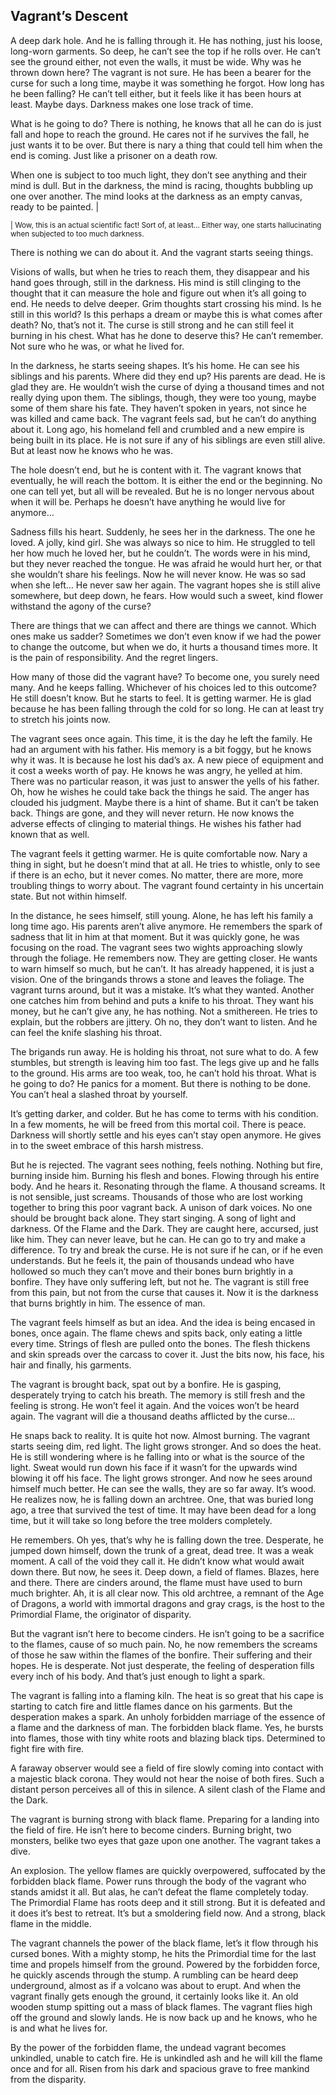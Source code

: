 ## Vagrant's Descent

A deep dark hole.
And he is falling through it.
He has nothing, just his loose, long-worn garments.
So deep, he can't see the top if he rolls over.
He can't see the ground either, not even the walls, it must be wide.
Why was he thrown down here?
The vagrant is not sure.
He has been a bearer for the curse for such a long time, maybe it was something he forgot.
How long has he been falling?
He can't tell either, but it feels like it has been hours at least.
Maybe days.
Darkness makes one lose track of time.

What is he going to do?
There is nothing, he knows that all he can do is just fall and hope to reach the ground.
He cares not if he survives the fall, he just wants it to be over.
But there is nary a thing that could tell him when the end is coming.
Just like a prisoner on a death row.

When one is subject to too much light, they don't see anything and their mind is dull.
But in the darkness, the mind is racing, thoughts bubbling up one over another.
The mind looks at the darkness as an empty canvas, ready to be painted. |

<small>| Wow, this is an actual scientific fact! Sort of, at least... Either way, one starts hallucinating when subjected to too much darkness.</small>

There is nothing we can do about it.
And the vagrant starts seeing things.

Visions of walls, but when he tries to reach them, they disappear and his hand goes through, still in the darkness.
His mind is still clinging to the thought that it can measure the hole and figure out when it's all going to end.
He needs to delve deeper.
Grim thoughts start crossing his mind.
Is he still in this world?
Is this perhaps a dream or maybe this is what comes after death?
No, that's not it.
The curse is still strong and he can still feel it burning in his chest.
What has he done to deserve this?
He can't remember.
Not sure who he was, or what he lived for.

In the darkness, he starts seeing shapes.
It's his home.
He can see his siblings and his parents.
Where did they end up?
His parents are dead.
He is glad they are.
He wouldn't wish the curse of dying a thousand times and not really dying upon them.
The siblings, though, they were too young, maybe some of them share his fate.
They haven't spoken in years, not since he was killed and came back.
The vagrant feels sad, but he can't do anything about it.
Long ago, his homeland fell and crumbled and a new empire is being built in its place.
He is not sure if any of his siblings are even still alive.
But at least now he knows who he was.

The hole doesn't end, but he is content with it.
The vagrant knows that eventually, he will reach the bottom.
It is either the end or the beginning.
No one can tell yet, but all will be revealed.
But he is no longer nervous about when it will be.
Perhaps he doesn't have anything he would live for anymore...

Sadness fills his heart.
Suddenly, he sees her in the darkness.
The one he loved.
A jolly, kind girl.
She was always so nice to him.
He struggled to tell her how much he loved her, but he couldn't.
The words were in his mind, but they never reached the tongue.
He was afraid he would hurt her, or that she wouldn't share his feelings.
Now he will never know.
He was so sad when she left...
He never saw her again.
The vagrant hopes she is still alive somewhere, but deep down, he fears.
How would such a sweet, kind flower withstand the agony of the curse?


There are things that we can affect and there are things we cannot.
Which ones make us sadder?
Sometimes we don't even know if we had the power to change the outcome, but when we do, it hurts a thousand times more.
It is the pain of responsibility.
And the regret lingers.

How many of those did the vagrant have?
To become one, you surely need many.
And he keeps falling.
Whichever of his choices led to this outcome?
He still doesn't know.
But he starts to feel.
It is getting warmer.
He is glad because he has been falling through the cold for so long.
He can at least try to stretch his joints now.

The vagrant sees once again.
This time, it is the day he left the family.
He had an argument with his father.
His memory is a bit foggy, but he knows why it was.
It is because he lost his dad's ax.
A new piece of equipment and it cost a weeks worth of pay.
He knows he was angry, he yelled at him.
There was no particular reason, it was just to answer the yells of his father.
Oh, how he wishes he could take back the things he said.
The anger has clouded his judgment. Maybe there is a hint of shame.
But it can't be taken back.
Things are gone, and they will never return.
He now knows the adverse effects of clinging to material things.
He wishes his father had known that as well.

The vagrant feels it getting warmer.
He is quite comfortable now.
Nary a thing in sight, but he doesn't mind that at all.
He tries to whistle, only to see if there is an echo, but it never comes.
No matter, there are more, more troubling things to worry about.
The vagrant found certainty in his uncertain state.
But not within himself.

In the distance, he sees himself, still young.
Alone, he has left his family a long time ago.
His parents aren't alive anymore.
He remembers the spark of sadness that lit in him at that moment.
But it was quickly gone, he was focusing on the road.
The vagrant sees two wights approaching slowly through the foliage.
He remembers now.
They are getting closer.
He wants to warn himself so much, but he can't.
It has already happened, it is just a vision.
One of the bringands throws a stone and leaves the foliage.
The vagrant turns around, but it was a mistake.
It's what they wanted.
Another one catches him from behind and puts a knife to his throat.
They want his money, but he can't give any, he has nothing.
Not a smithereen.
He tries to explain, but the robbers are jittery.
Oh no, they don't want to listen.
And he can feel the knife slashing his throat.

The brigands run away.
He is holding his throat, not sure what to do.
A few stumbles, but strength is leaving him too fast.
The legs give up and he falls to the ground.
His arms are too weak, too, he can't hold his throat.
What is he going to do?
He panics for a moment.
But there is nothing to be done.
You can't heal a slashed throat by yourself.

It's getting darker, and colder.
But he has come to terms with his condition.
In a few moments, he will be freed from this mortal coil.
There is peace.
Darkness will shortly settle and his eyes can't stay open anymore.
He gives in to the sweet embrace of this harsh mistress.

But he is rejected.
The vagrant sees nothing, feels nothing.
Nothing but fire, burning inside him.
Burning his flesh and bones.
Flowing through his entire body.
And he hears it.
Resonating through the flame.
A thousand screams.
It is not sensible, just screams.
Thousands of those who are lost working together to bring this poor vagrant back.
A unison of dark voices.
No one should be brought back alone.
They start singing.
A song of light and darkness.
Of the Flame and the Dark.
They are caught here, accursed, just like him.
They can never leave, but he can.
He can go to try and make a difference.
To try and break the curse.
He is not sure if he can, or if he even understands.
But he feels it, the pain of thousands undead who have hollowed so much they can't move and their bones burn brightly in a bonfire.
They have only suffering left, but not he.
The vagrant is still free from this pain, but not from the curse that causes it.
Now it is the darkness that burns brightly in him.
The essence of man.

The vagrant feels himself as but an idea.
And the idea is being encased in bones, once again.
The flame chews and spits back, only eating a little every time.
Strings of flesh are pulled onto the bones.
The flesh thickens and skin spreads over the carcass to cover it.
Just the bits now, his face, his hair and finally, his garments.

The vagrant is brought back, spat out by a bonfire.
He is gasping, desperately trying to catch his breath.
The memory is still fresh and the feeling is strong.
He won't feel it again.
And the voices won't be heard again.
The vagrant will die a thousand deaths afflicted by the curse...

He snaps back to reality.
It is quite hot now.
Almost burning.
The vagrant starts seeing dim, red light.
The light grows stronger.
And so does the heat.
He is still wondering where is he falling into or what is the source of the light.
Sweat would run down his face if it wasn't for the upwards wind blowing it off his face.
The light grows stronger.
And now he sees around himself much better.
He can see the walls, they are so far away.
It's wood.
He realizes now, he is falling down an archtree.
One, that was buried long ago, a tree that survived the test of time.
It may have been dead for a long time, but it will take so long before the tree molders completely.

He remembers.
Oh yes, that's why he is falling down the tree.
Desperate, he jumped down himself, down the trunk of a great, dead tree.
It was a weak moment.
A call of the void they call it.
He didn't know what would await down there.
But now, he sees it.
Deep down, a field of flames.
Blazes, here and there.
There are cinders around, the flame must have used to burn much brighter.
Ah, it is all clear now.
This old archtree, a remnant of the Age of Dragons, a world with immortal dragons and gray crags, is the host to the Primordial Flame, the originator of disparity.

But the vagrant isn't here to become cinders.
He isn't going to be a sacrifice to the flames, cause of so much pain.
No, he now remembers the screams of those he saw within the flames of the bonfire.
Their suffering and their hopes.
He is desperate.
Not just desperate, the feeling of desperation fills every inch of his body.
And that's just enough to light a spark.

The vagrant is falling into a flaming kiln.
The heat is so great that his cape is starting to catch fire and little flames dance on his garments.
But the desperation makes a spark.
An unholy forbidden marriage of the essence of a flame and the darkness of man.
The forbidden black flame.
Yes, he bursts into flames, those with tiny white roots and blazing black tips.
Determined to fight fire with fire.

A faraway observer would see a field of fire slowly coming into contact with a majestic black corona.
They would not hear the noise of both fires.
Such a distant person perceives all of this in silence.
A silent clash of the Flame and the Dark.

The vagrant is burning strong with black flame.
Preparing for a landing into the field of fire.
He isn't here to become cinders.
Burning bright, two monsters, belike two eyes that gaze upon one another.
The vagrant takes a dive.

An explosion.
The yellow flames are quickly overpowered, suffocated by the forbidden black flame.
Power runs through the body of the vagrant who stands amidst it all.
But alas, he can't defeat the flame completely today.
The Primordial Flame has roots deep and it still strong.
But it is defeated and it does it's best to retreat.
It's but a smoldering field now.
And a strong, black flame in the middle.

The vagrant channels the power of the black flame, let's it flow through his cursed bones.
With a mighty stomp, he hits the Primordial time for the last time and propels himself from the ground.
Powered by the forbidden force, he quickly ascends through the stump.
A rumbling can be heard deep underground, almost as if a volcano was about to erupt.
And when the vagrant finally gets enough the ground, it certainly looks like it.
An old wooden stump spitting out a mass of black flames.
The vagrant flies high off the ground and slowly lands.
He is now back up and he knows, who he is and what he lives for.

By the power of the forbidden flame, the undead vagrant becomes unkindled, unable to catch fire.
He is unkindled ash and he will kill the flame once and for all.
Risen from his dark and spacious grave to free mankind from the disparity.
